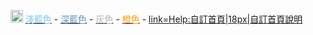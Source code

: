 <div align="right" id="mainpage-customize">[[File:Feed-icon.svg|20px|alt=联合供稿|link=Wikipedia:联合供稿]] [[维基百科:首頁/自訂首頁設計/2010年版本|<span style="color: #7dc2f5;">淺藍色</span>]] - [[維基百科:首頁/自訂首頁設計/deep|<span style="color: #5f94bb;">深藍色</span>]] - [[維基百科:首頁/自訂首頁設計/gray|<span style="color: #b2b2b2">灰色</span>]] - [[維基百科:首頁/自訂首頁設計/orange|<span style="color: #FF9900">橙色</span>]] - [[檔案:Question.svg|link=Help:自訂首頁|18px|自訂首頁說明]]</div>